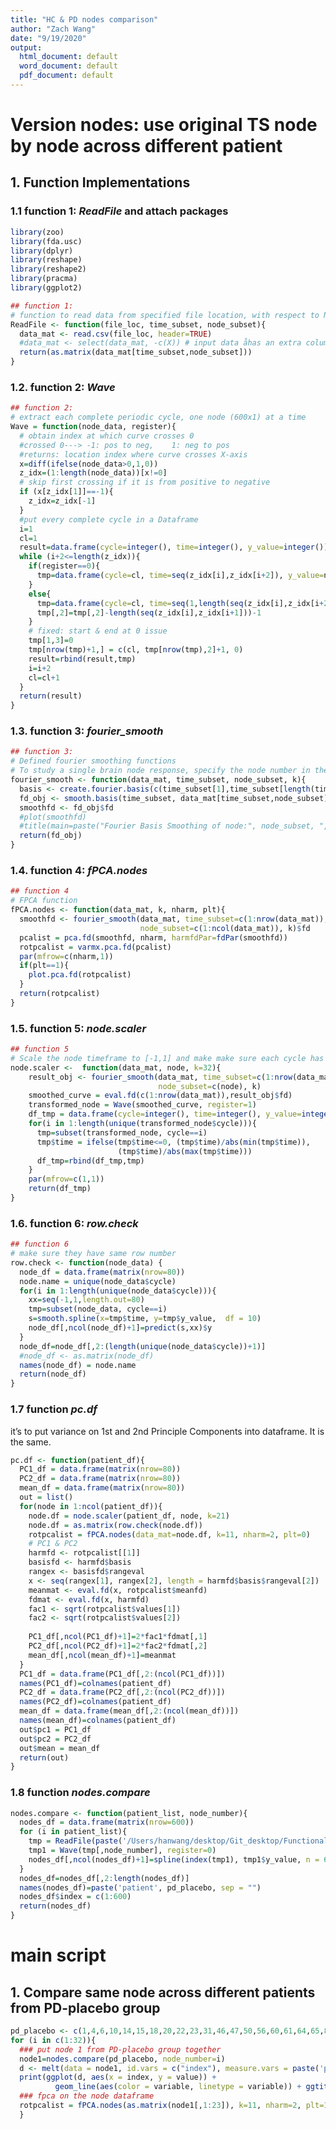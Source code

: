 ```yaml
---
title: "HC & PD nodes comparison"
author: "Zach Wang"
date: "9/19/2020"
output:
  html_document: default
  word_document: default
  pdf_document: default
---
```

# Version nodes: use original TS node by node across different patient

## 1. Function Implementations
### 1.1 function 1: *ReadFile* and attach packages
```r
library(zoo)
library(fda.usc)
library(dplyr)
library(reshape)
library(reshape2)
library(pracma)
library(ggplot2)

## function 1:
# function to read data from specified file location, with respect to Node and Time of interest
ReadFile <- function(file_loc, time_subset, node_subset){
  data_mat <- read.csv(file_loc, header=TRUE)
  #data_mat <- select(data_mat, -c(X)) # input data åhas an extra column "X"
  return(as.matrix(data_mat[time_subset,node_subset]))
}
```

### 1.2. function 2: *Wave*
```r
## function 2:
# extract each complete periodic cycle, one node (600x1) at a time
Wave = function(node_data, register){
  # obtain index at which curve crosses 0
  #crossed 0---> -1: pos to neg,    1: neg to pos
  #returns: location index where curve crosses X-axis
  x=diff(ifelse(node_data>0,1,0))       
  z_idx=(1:length(node_data))[x!=0]             
  # skip first crossing if it is from positive to negative
  if (x[z_idx[1]]==-1){
    z_idx=z_idx[-1]
  }
  #put every complete cycle in a Dataframe
  i=1
  cl=1
  result=data.frame(cycle=integer(), time=integer(), y_value=integer())
  while (i+2<=length(z_idx)){
    if(register==0){
      tmp=data.frame(cycle=cl, time=seq(z_idx[i],z_idx[i+2]), y_value=node_data[z_idx[i]:z_idx[i+2]])
    }
    else{
      tmp=data.frame(cycle=cl, time=seq(1,length(seq(z_idx[i],z_idx[i+2]))), y_value=node_data[z_idx[i]:z_idx[i+2]])  
      tmp[,2]=tmp[,2]-length(seq(z_idx[i],z_idx[i+1]))-1
    }
    # fixed: start & end at 0 issue
    tmp[1,3]=0
    tmp[nrow(tmp)+1,] = c(cl, tmp[nrow(tmp),2]+1, 0)
    result=rbind(result,tmp)
    i=i+2
    cl=cl+1
  }
  return(result)
}
```

### 1.3. function 3: *fourier_smooth*
```r
## function 3:
# Defined fourier smoothing functions 
# To study a single brain node response, specify the node number in the *node_subset* list. 
fourier_smooth <- function(data_mat, time_subset, node_subset, k){
  basis <- create.fourier.basis(c(time_subset[1],time_subset[length(time_subset)]), k)
  fd_obj <- smooth.basis(time_subset, data_mat[time_subset,node_subset], basis)
  smoothfd <- fd_obj$fd
  #plot(smoothfd)
  #title(main=paste("Fourier Basis Smoothing of node:", node_subset, ", Basis_number:",k ))
  return(fd_obj)
}
```

### 1.4. function 4: *fPCA.nodes*
```r
## function 4
# FPCA function
fPCA.nodes <- function(data_mat, k, nharm, plt){
  smoothfd <- fourier_smooth(data_mat, time_subset=c(1:nrow(data_mat)),
                             node_subset=c(1:ncol(data_mat)), k)$fd
  pcalist = pca.fd(smoothfd, nharm, harmfdPar=fdPar(smoothfd))
  rotpcalist = varmx.pca.fd(pcalist)
  par(mfrow=c(nharm,1))
  if(plt==1){
    plot.pca.fd(rotpcalist)
  } 
  return(rotpcalist)
}
```

### 1.5. function 5: *node.scaler*
```r
## function 5 
# Scale the node timeframe to [-1,1] and make make sure each cycle has same number of rows
node.scaler <-  function(data_mat, node, k=32){
    result_obj <- fourier_smooth(data_mat, time_subset=c(1:nrow(data_mat)),
                                 node_subset=c(node), k)
    smoothed_curve = eval.fd(c(1:nrow(data_mat)),result_obj$fd)
    transformed_node = Wave(smoothed_curve, register=1)
    df_tmp = data.frame(cycle=integer(), time=integer(), y_value=integer())
    for(i in 1:length(unique(transformed_node$cycle))){
      tmp=subset(transformed_node, cycle==i)
      tmp$time = ifelse(tmp$time<=0, (tmp$time)/abs(min(tmp$time)), 
                        (tmp$time)/abs(max(tmp$time)))
      df_tmp=rbind(df_tmp,tmp)
    }
    par(mfrow=c(1,1))
    return(df_tmp)
}
```

### 1.6. function 6: *row.check*
```r
## function 6
# make sure they have same row number
row.check <- function(node_data) {
  node_df = data.frame(matrix(nrow=80))
  node.name = unique(node_data$cycle)
  for(i in 1:length(unique(node_data$cycle))){
    xx=seq(-1,1,length.out=80)
    tmp=subset(node_data, cycle==i)
    s=smooth.spline(x=tmp$time, y=tmp$y_value,  df = 10)
    node_df[,ncol(node_df)+1]=predict(s,xx)$y
  }
  node_df=node_df[,2:(length(unique(node_data$cycle))+1)]  
  #node_df <- as.matrix(node_df)
  names(node_df) = node.name
  return(node_df)
}

```

### 1.7 function *pc.df*

it's to put variance on 1st and 2nd Principle Components into dataframe. It is the same.
```r
pc.df <- function(patient_df){
  PC1_df = data.frame(matrix(nrow=80))
  PC2_df = data.frame(matrix(nrow=80))
  mean_df = data.frame(matrix(nrow=80))
  out = list()
  for(node in 1:ncol(patient_df)){
    node.df = node.scaler(patient_df, node, k=21)
    node.df = as.matrix(row.check(node.df))
    rotpcalist = fPCA.nodes(data_mat=node.df, k=11, nharm=2, plt=0)
    # PC1 & PC2
    harmfd <- rotpcalist[[1]]
    basisfd <- harmfd$basis
    rangex <- basisfd$rangeval
    x <- seq(rangex[1], rangex[2], length = harmfd$basis$rangeval[2])
    meanmat <- eval.fd(x, rotpcalist$meanfd)
    fdmat <- eval.fd(x, harmfd)
    fac1 <- sqrt(rotpcalist$values[1]) 
    fac2 <- sqrt(rotpcalist$values[2]) 
    
    PC1_df[,ncol(PC1_df)+1]=2*fac1*fdmat[,1]    
    PC2_df[,ncol(PC2_df)+1]=2*fac2*fdmat[,2]
    mean_df[,ncol(mean_df)+1]=meanmat
  }
  PC1_df = data.frame(PC1_df[,2:(ncol(PC1_df))])
  names(PC1_df)=colnames(patient_df)
  PC2_df = data.frame(PC2_df[,2:(ncol(PC2_df))])
  names(PC2_df)=colnames(patient_df)
  mean_df = data.frame(mean_df[,2:(ncol(mean_df))])
  names(mean_df)=colnames(patient_df)
  out$pc1 = PC1_df
  out$pc2 = PC2_df
  out$mean = mean_df
  return(out)
}
```

##########################################

### 1.8 function *nodes.compare*
```r
nodes.compare <- function(patient_list, node_number){
  nodes_df = data.frame(matrix(nrow=600))
  for (i in patient_list){
    tmp = ReadFile(paste('/Users/hanwang/desktop/Git_desktop/Functional_Data_Analysis/Data for Zach/Data for Zach ', i,'.csv', sep=""))
    tmp1 = Wave(tmp[,node_number], register=0)
    nodes_df[,ncol(nodes_df)+1]=spline(index(tmp1), tmp1$y_value, n = 600, method = "natural")$y
  }
  nodes_df=nodes_df[,2:length(nodes_df)]
  names(nodes_df)=paste('patient', pd_placebo, sep = "")
  nodes_df$index = c(1:600)
  return(nodes_df)
}
```


#         **main  script**              #
##########################################

## 1. Compare same node across different patients from PD-placebo group
```r
pd_placebo <- c(1,4,6,10,14,15,18,20,22,23,31,46,47,50,56,60,61,64,65,80,81,91,97)
for (i in c(1:32)){
  ### put node 1 from PD-placebo group together
  node1=nodes.compare(pd_placebo, node_number=i)
  d <- melt(data = node1, id.vars = c("index"), measure.vars = paste('patient', pd_placebo, sep = ""))
  print(ggplot(d, aes(x = index, y = value)) + 
          geom_line(aes(color = variable, linetype = variable)) + ggtitle(paste("PD-placebo, Node,",i)))
  ### fpca on the node dataframe
  rotpcalist = fPCA.nodes(as.matrix(node1[,1:23]), k=11, nharm=2, plt=1)
  }
```